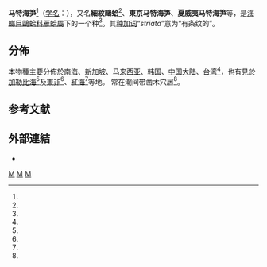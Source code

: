 {{Speciesbox
| taxon = Martesia striata
| authority = ([[卡尔·林奈|Linnaeus]], 1758)
}}

'''马特海笋'''<ref name="shell_2802"/>（[[学名|学名]]：{{lang|la|'''''Martesia striata'''''}}），又名'''細紋鷗蛤'''<ref name="TaiBNET_313970"/>、'''東京马特海笋'''、'''夏威夷马特海笋'''等，是[[海螂目|海螂目]][[鷗蛤科|鷗蛤科]][[雁蛤屬|雁蛤屬]]下的一个种<ref name="WoRMS_216465"/>。其[[种加词|种加词]]“''striata''”意为“有条纹的”。

==分佈==
本物種主要分佈於[[南海|南海]]、[[新加坡|新加坡]]、[[马来西亚|马来西亚]]、[[韩国|韩国]]、[[中国大陆|中国大陆]]、[[台湾|台湾]]<ref name="shell_2802"/>，也有見於[[加勒比海|加勒比海]]<ref name="WoRMS_216465"/>及[[東非|東非]]<ref name="WoRMS_216465"/>、[[紅海|紅海]]<ref name="shell_2802"/>等地。
常在潮间带凿木穴居<ref name="shell_2802"/>。

==参考文献==
{{reflist |refs=
<ref name="shell_2802">{{cite web
 |url=http://shell.sinica.edu.tw/chinese/shellbase_detail.php?science_no=2802
 |title=国际贝库：马特海笋 |publisher=台湾贝类资料库
 |accessdate=2017-04-16}}</ref>
<ref name="TaiBNET_313970">{{TaiBNET
 | zh=細紋鷗蛤 | id=313970
 | binomial=Martesia striata | authority=Linnaeus, 1758 | var=
 | accessdate=2013-01-24}}</ref>
<ref name="WoRMS_216465">{{cite WoRMS
 |id=216465 |authorlink=WoRMS
 |last1=Rosenberg |first1=Gary
 |last2=Huber     |first2=Markus
 |last3=Vanden Berghe |first3=Edward
 |title=''Martesia striata'' (Linnaeus, 1758)
 |date=2012-07-07 |accessdate=2017-04-16 }}</ref>
}}

==外部連結==
* {{wikispecies-inline|Martesia striata|細紋鷗蛤}}

{{Mollusc-stub}}

{{taxonbar}}
[[Category:_1758年描述的动物|M]]
[[Category:雁蛤屬|M]]
[[Category:_卡尔·林奈命名的生物分类|M]]